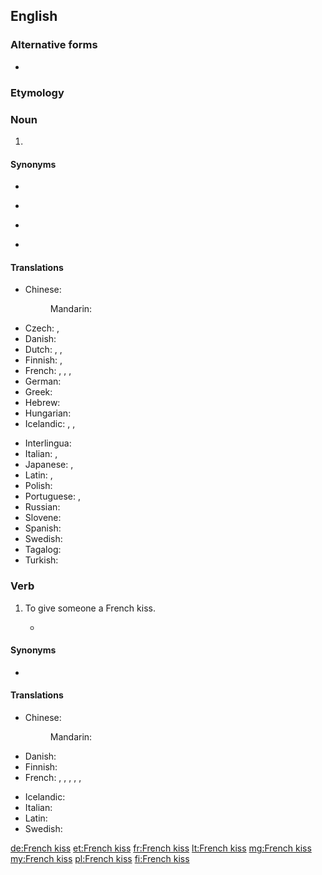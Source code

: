 {{also|French-kiss}}

==English==
{{wikipedia}}

===Alternative forms===
* {{l|en|French-kiss}}

===Etymology===
{{rfe|lang=en}}

===Noun===
{{en-noun|es}}

# {{label|en|idiomatic}} {{l|en|A [[kiss]] (or the act of kissing) which involves the [[touch]]ing of both persons' [[tongue]]s.}}

====Synonyms====
{{syn-top4}}
* {{l|en|cataglottis}}
{{syn-mid4}}
* {{qualifier|UK}} {{l|en|snog}}
{{syn-mid4}}
* {{l|en|soul kiss}}
{{syn-mid4}}
* {{l|en|tongue kiss}}
{{syn-bottom}}

====Translations====
{{trans-top|tongue kiss}}
* Chinese:
*: Mandarin: {{t+|cmn|舌吻|tr=shéwěn|sc=Hani}}
* Czech: {{t|cs|francouzský polibek|m}}, {{t|cs|francouzák|m}}
* Danish: {{t|da|tungekys}}
* Dutch: {{t|nl|tongkus|m}}, {{t+|nl|tongzoen|m}}, {{t+|nl|tongen}}
* Finnish: {{t|fi|kielisuudelma}}, {{t+|fi|kielari}}
* French: {{qualifier|informal}} {{t+|fr|patin|m}}, {{t+|fr|pelle|f}}, {{t+|fr|galoche|f}}, {{qualifier|Québec}} {{t+|fr|frencher}}
* German: {{t+|de|Zungenkuss|m}}
* Greek: {{t|el|γλωσσόφιλο|n}}
* Hebrew: {{t+|he|נְשִׁיקָה צָרְפָתִית|f|tr=nəšīqå̄h ṣå̄rəp̄å̄ṯīṯ|sc=Hebr}}
* Hungarian: {{t|hu|nyelves csók}}
* Icelandic: {{t|is|sleikur|m}}, {{t|is|tungukoss|m}}, {{t|is|franskur koss|m}}
{{trans-mid}}
* Interlingua: {{t|ia|basio a lingua}}
* Italian: {{qualifier|informal}} {{t|it|slinguata|f}}, {{t+|it|limonata|f}}
* Japanese: {{t|ja|ディープキス|tr=dīpu-kisu}}, {{t|ja|フレンチ・キス|tr=Furenchi-kisu}}
* Latin: {{t|la|suavium|n}}, {{t|la|basium linguae|n}}
* Polish: {{t+|pl|francuski pocałunek|m}}
* Portuguese: {{t+|pt|linguado|m}}, {{t|pt|beijo de língua|m}}
* Russian: {{t+|ru|францу́зский поцелу́й|m}}
* Slovene: {{t|sl|francoski poljub|m}}
* Spanish: {{t|es|beso francés|m}}
* Swedish: {{t|sv|tungkyss|c}}
* Tagalog: {{t|tl|laplapan}}
* Turkish: {{t|tr|Fransız öpücüğü}}
{{trans-bottom}}

===Verb===
{{en-verb|French kisses|French kissing|French kissed}}

# {{label|en|idiomatic}} To give someone a French kiss.
#* {{quote-book|passage=That's how she pictured him, her French lover, like the deepest kiss that she had ever felt. She who had never '''French kissed'''.|title=Sleeping with Houdini|author=Nin Andrews|page=76}}

====Synonyms====
* {{qualifier|UK}} {{l|en|snog}}

====Translations====
{{trans-top|give someone a French kiss}}
* Chinese:
*: Mandarin: {{t-check|cmn|[[跟]][[某人]][[舌吻]]|tr=gēn mǒurén shéwěn|sc=Hani}}
* Danish: {{t|da|tungekysse}}
* Finnish: {{t|fi|[[antaa]] [[kielisuudelma]]}}
* French: {{qualifier|informal}} {{t+|fr|rouler un patin}}, {{t+|fr|rouler une pelle}}, {{t+|fr|rouler une galoche}}, {{t+|fr|frencher}}, {{t+|fr|galocher}}, {{t+|fr|bécoter}}
{{trans-mid}}
* Icelandic: {{t|is|fara í sleik}}
* Italian: {{qualifier|informal}} {{t+|it|limonare}}
* Latin: {{t|la|columbor}}
* Swedish: {{t|sv|tungkyssa}}
{{trans-bottom}}

[[de:French kiss]]
[[et:French kiss]]
[[fr:French kiss]]
[[lt:French kiss]]
[[mg:French kiss]]
[[my:French kiss]]
[[pl:French kiss]]
[[fi:French kiss]]